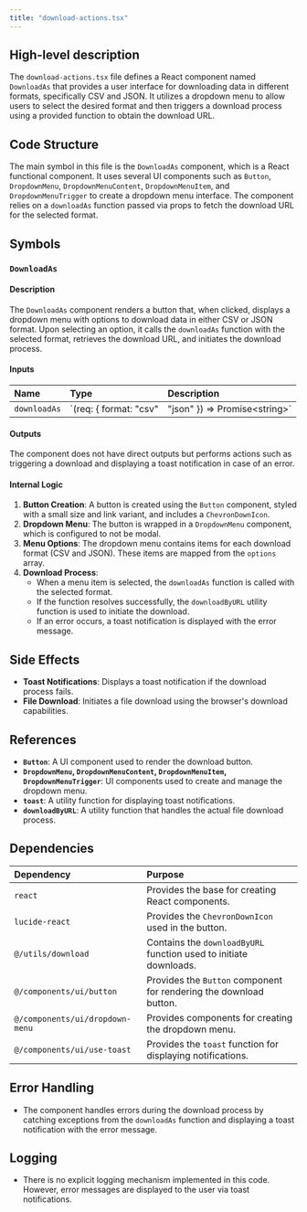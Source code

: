 ```yaml
---
title: "download-actions.tsx"
---
```


## High-level description

The `download-actions.tsx` file defines a React component named `DownloadAs` that provides a user interface for downloading data in different formats, specifically CSV and JSON. It utilizes a dropdown menu to allow users to select the desired format and then triggers a download process using a provided function to obtain the download URL.

## Code Structure

The main symbol in this file is the `DownloadAs` component, which is a React functional component. It uses several UI components such as `Button`, `DropdownMenu`, `DropdownMenuContent`, `DropdownMenuItem`, and `DropdownMenuTrigger` to create a dropdown menu interface. The component relies on a `downloadAs` function passed via props to fetch the download URL for the selected format.

## Symbols

### `DownloadAs`
#### Description
The `DownloadAs` component renders a button that, when clicked, displays a dropdown menu with options to download data in either CSV or JSON format. Upon selecting an option, it calls the `downloadAs` function with the selected format, retrieves the download URL, and initiates the download process.

#### Inputs
| Name       | Type                                      | Description                                      |
|:-----------|:------------------------------------------|:-------------------------------------------------|
| `downloadAs` | `(req: { format: "csv" | "json" }) =&gt; Promise&lt;string&gt;` | A function that returns a promise resolving to a download URL for the specified format. |

#### Outputs
The component does not have direct outputs but performs actions such as triggering a download and displaying a toast notification in case of an error.

#### Internal Logic
1. **Button Creation**: A button is created using the `Button` component, styled with a small size and link variant, and includes a `ChevronDownIcon`.
2. **Dropdown Menu**: The button is wrapped in a `DropdownMenu` component, which is configured to not be modal.
3. **Menu Options**: The dropdown menu contains items for each download format (CSV and JSON). These items are mapped from the `options` array.
4. **Download Process**:
   - When a menu item is selected, the `downloadAs` function is called with the selected format.
   - If the function resolves successfully, the `downloadByURL` utility function is used to initiate the download.
   - If an error occurs, a toast notification is displayed with the error message.

## Side Effects
- **Toast Notifications**: Displays a toast notification if the download process fails.
- **File Download**: Initiates a file download using the browser's download capabilities.

## References
- **`Button`**: A UI component used to render the download button.
- **`DropdownMenu`, `DropdownMenuContent`, `DropdownMenuItem`, `DropdownMenuTrigger`**: UI components used to create and manage the dropdown menu.
- **`toast`**: A utility function for displaying toast notifications.
- **`downloadByURL`**: A utility function that handles the actual file download process.

## Dependencies
| Dependency       | Purpose                                                                 |
|:-----------------|:------------------------------------------------------------------------|
| `react`          | Provides the base for creating React components.                        |
| `lucide-react`   | Provides the `ChevronDownIcon` used in the button.                      |
| `@/utils/download` | Contains the `downloadByURL` function used to initiate downloads.     |
| `@/components/ui/button` | Provides the `Button` component for rendering the download button. |
| `@/components/ui/dropdown-menu` | Provides components for creating the dropdown menu.      |
| `@/components/ui/use-toast` | Provides the `toast` function for displaying notifications.   |

## Error Handling
- The component handles errors during the download process by catching exceptions from the `downloadAs` function and displaying a toast notification with the error message.

## Logging
- There is no explicit logging mechanism implemented in this code. However, error messages are displayed to the user via toast notifications.